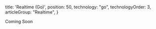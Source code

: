 
  title: 'Realtime (Go)',
  position: 50,
  technology: "go",
  technologyOrder: 3,
  articleGroup: "Realtime",
}

Coming Soon